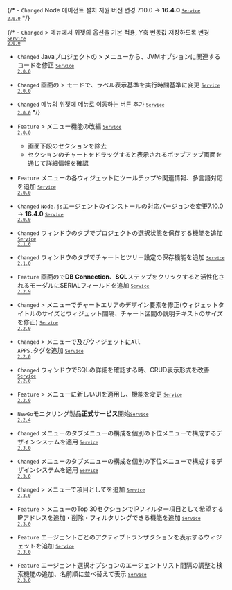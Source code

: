 {/* - <code class="Changed">Changed</code> Node 에이전트 설치 지원 버전 변경 7.10.0 → <b>16.4.0</b> <code class='changelog-service'><a href="../release-notes/service/service-2_0_x"><code class='changelog-service'>Service 2.0.0​</code></a></code> */}

{/* - <code class="Changed">Changed</code> <Cmdname sid="side_dashboard" className="uitext" /> &gt; <Cmdname sid="application_dashboard" className="uitext" /> 메뉴에서 <Cmdname sid="hitmap" className="uitext" /> 위젯의 <Cmdname sid="yaxis" className="uitext" /> 옵션을 기본 적용, Y축 변동값 저장하도록 변경 <code class='changelog-service'><a href="../release-notes/service/service-2_0_x"><code class='changelog-service'>Service 2.0.0​</code></a></code>

- <code class="Changed">Changed</code> Javaプロジェクトの<Cmdname sid="side_management" className="uitext" /> &gt; <Cmdname sid="agentInstall" className="uitext" />メニューから、JVMオプションに関連するコードを修正 <code class='changelog-service'><a href="../release-notes/service/service-2_0_x"><code class='changelog-service'>Service 2.0.0​</code></a></code>

- <code class="Changed">Changed</code> <Cmdname sid="TTL06209" className="uitext" />画面の<Cmdname sid="multi_transaction" className="uitext" /> &gt; <Cmdname sid="chart" className="uitext" />モードで、ラベル表示基準を実行時間基準に変更 <code class='changelog-service'><a href="../release-notes/service/service-2_0_x"><code class='changelog-service'>Service 2.0.0​</code></a></code>

- <code class="Changed">Changed</code> <Cmdname sid="application_dashboard" className="uitext" /> 메뉴의 <Cmdname sid="hitmap" className="uitext" /> 위젯에 <Cmdname sid="hitmap_transaction" className="uitext" /> 메뉴로 이동하는 버튼 추가 <code class='changelog-service'><a href="../release-notes/service/service-2_0_x"><code class='changelog-service'>Service 2.0.0​</code></a></code> */}

- <code class="Feature">Feature</code> <Cmdname sid="side_dashboard" className="uitext" /> &gt; <Cmdname sid="side_transaction_map" className="uitext" />メニュー機能の改編 <code class='changelog-service'><a href="../release-notes/service/service-2_0_x"><code class='changelog-service'>Service 2.0.0​</code></a></code>

  - 画面下段の<Cmdname sid="trace_list" className="uitext" />セクションを除去
  - <Cmdname sid="transaction_map" className="uitext" />セクションのチャートをドラッグすると表示される<Cmdname sid="TTL06209" className="uitext" />ポップアップ画面を通じて詳細情報を確認

- <code class="Feature">Feature</code> <Cmdname sid="application_dashboard" className="uitext" />メニューの各ウィジェットにツールチップや関連情報、多言語対応を追加 <code class='changelog-service'><a href="../release-notes/service/service-2_0_x"><code class='changelog-service'>Service 2.0.0​</code></a></code>

- <code class="Changed">Changed</code> `Node.js`エージェントのインストールの対応バージョンを変更7.10.0 → <b>16.4.0</b> <code class='changelog-service'><a href="../release-notes/service/service-2_0_x"><code class='changelog-service'>Service 2.0.0​</code></a></code>

- <code class="Changed">Changed</code> <Cmdname sid="TTL06209" className="uitext" />ウィンドウの<Cmdname sid="multi_transaction" className="uitext" />タブでプロジェクトの選択状態を保存する機能を追加 <code class='changelog-service'><a href="../release-notes/service/service-2_1_x"><code class='changelog-service'>Service 2.1.0​</code></a></code>

- <code class="Changed">Changed</code> <Cmdname sid="TTL06209" className="uitext" />ウィンドウの<Cmdname sid="multi_transaction" className="uitext" />タブでチャートとツリー設定の保存機能を追加 <code class='changelog-service'><a href="../release-notes/service/service-2_1_x"><code class='changelog-service'>Service 2.1.0​</code></a></code>

- <code class="Feature">Feature</code> <Cmdname sid="TTL06209" className="uitext" />画面の<Cmdname sid="table_view" className="uitext" />で<b>DB Connection</b>、<b>SQL</b>ステップをクリックすると活性化されるモーダルに<span class="uitext">SERIAL</span>フィールドを追加 <code class='changelog-service'><a href="../release-notes/service/service-2_2_x"><code class='changelog-service'>Service 2.2.9​</code></a></code>

- <code class="Changed">Changed</code> <Cmdname sid="side_dashboard" className="uitext" /> &gt; <Cmdname sid="application_dashboard" className="uitext" />メニューでチャートエリアのデザイン要素を修正(ウィジェットタイトルのサイズとウィジェット間隔、チャート区間の説明テキストのサイズを修正) <code class='changelog-service'><a href="../release-notes/service/service-2_2_x"><code class='changelog-service'>Service 2.2.0​</code></a></code>

- <code class="Changed">Changed</code> <Cmdname sid="side_dashboard" className="uitext" /> &gt; <Cmdname sid="application_dashboard" className="uitext" />メニューで<Cmdname sid="today_tps" className="uitext" />及び<Cmdname sid="today_user" className="uitext" />ウィジェットに<code>All APPS.</code>タグを追加 <code class='changelog-service'><a href="../release-notes/service/service-2_2_x"><code class='changelog-service'>Service 2.2.0​</code></a></code>

- <code class="Changed">Changed</code> <Cmdname sid="TTL06209" className="uitext" />ウィンドウでSQLの詳細を確認する時、CRUD表示形式を改善 <code class='changelog-service'><a href="../release-notes/service/service-2_2_x"><code class='changelog-service'>Service 2.2.0​</code></a></code>

- <code class="Feature">Feature</code> <Cmdname sid="side_dashboard" className="uitext" /> &gt; <Cmdname sid="side_transaction_map" className="uitext" />メニューに新しいUIを適用し、機能を変更 <code class='changelog-service'><a href="../release-notes/service/service-2_2_x"><code class='changelog-service'>Service 2.2.0​</code></a></code>

- <code class="New">New</code>`Go`モニタリング製品**正式サービス**開始<code class='changelog-service'><a href="../release-notes/service/service-2_2_x"><code class='changelog-service'>Service 2.2.4​</code></a></code>

- <code class="Changed">Changed</code> <Cmdname sid="side_statistics" className="uitext" />メニューのタブメニューの構成を個別の下位メニューで構成するデザインシステムを適用 <code class='changelog-service'><a href="../release-notes/service/service-2_3_x"><code class='changelog-service'>Service 2.3.0​</code></a></code>

- <code class="Changed">Changed</code> <Cmdname sid="side_agentsConfiguration" className="uitext" />メニューのタブメニューの構成を個別の下位メニューで構成するデザインシステムを適用 <code class='changelog-service'><a href="../release-notes/service/service-2_3_x"><code class='changelog-service'>Service 2.3.0​</code></a></code>

- <code class="Changed">Changed</code> <Cmdname sid="side_statistics" className="uitext" /> &gt; <Cmdname sid="transaction" className="uitext" />メニューで<Cmdname sid="order_by" className="uitext" />項目として<Cmdname sid="sql_fetch_count" className="uitext" />を追加 <code class='changelog-service'><a href="../release-notes/service/service-2_3_x"><code class='changelog-service'>Service 2.3.0​</code></a></code>

- <code class="Feature">Feature</code> <Cmdname sid="side_dashboard" className="uitext" /> &gt; <Cmdname sid="side_transaction_map" className="uitext" />メニューの<span class="uitext">Top 30</span>セクションでIPフィルター項目として希望するIPアドレスを追加・削除・フィルタリングできる機能を追加 <code class='changelog-service'><a href="../release-notes/service/service-2_3_x"><code class='changelog-service'>Service 2.3.0​</code></a></code>

- <code class="Feature">Feature</code> エージェントごとのアクティブトランザクションを表示する<Cmdname sid="AA018" className="uitext" />ウィジェットを追加 <code class='changelog-service'><a href="../release-notes/service/service-2_3_x"><code class='changelog-service'>Service 2.3.0​</code></a></code>

- <code class="Feature">Feature</code> エージェント選択オプションのエージェントリスト間隔の調整と検索機能の追加、名前順に並べ替えて表示 <code class='changelog-service'><a href="../release-notes/service/service-2_3_x"><code class='changelog-service'>Service 2.3.0​</code></a></code>
